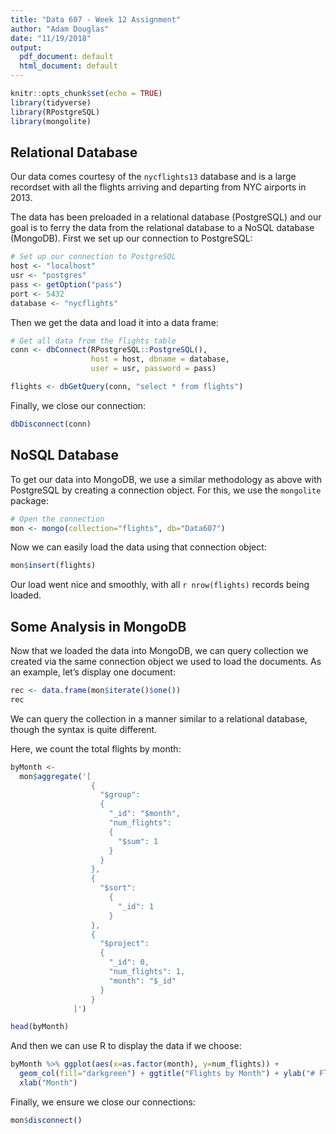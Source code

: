 ```yaml
---
title: "Data 607 - Week 12 Assignment"
author: "Adam Douglas"
date: "11/19/2018"
output:
  pdf_document: default
  html_document: default
---
```


```r
knitr::opts_chunk$set(echo = TRUE)
library(tidyverse)
library(RPostgreSQL)
library(mongolite)
```

## Relational Database

Our data comes courtesy of the `nycflights13` database and is a large recordset with all the flights arriving and departing from NYC airports in 2013.

The data has been preloaded in a relational database (PostgreSQL) and our goal is to ferry the data from the relational database to a NoSQL database (MongoDB). First we set up our connection to PostgreSQL:

```r
# Set up our connection to PostgreSQL
host <- "localhost"
usr <- "postgres"
pass <- getOption("pass")
port <- 5432
database <- "nycflights"
```

Then we get the data and load it into a data frame:

```r
# Get all data from the flights table
conn <- dbConnect(RPostgreSQL::PostgreSQL(),
                  host = host, dbname = database, 
                  user = usr, password = pass)

flights <- dbGetQuery(conn, "select * from flights") 
```

Finally, we close our connection:

```r
dbDisconnect(conn)
```

## NoSQL Database

To get our data into MongoDB, we use a similar methodology as above with PostgreSQL by creating a connection object. For this, we use the `mongolite` package:

```r
# Open the connection
mon <- mongo(collection="flights", db="Data607")
```

Now we can easily load the data using that connection object:

```r
mon$insert(flights)
```

Our load went nice and smoothly, with all `r nrow(flights)` records being loaded.

## Some Analysis in MongoDB

Now that we loaded the data into MongoDB, we can query collection we created via the same connection object we used to load the documents. As an example, let's display one document:

```r
rec <- data.frame(mon$iterate()$one())
rec
```

We can query the collection in a manner similar to a relational database, though the syntax is quite different.

Here, we count the total flights by month:

```r
byMonth <- 
  mon$aggregate('[  
                  {
                    "$group": 
                    {
                      "_id": "$month", 
                      "num_flights": 
                      {
                        "$sum": 1
                      }
                    }
                  },
                  {
                    "$sort":
                      {
                        "_id": 1
                      }
                  },
                  {
                    "$project":
                    {
                      "_id": 0,
                      "num_flights": 1,
                      "month": "$_id"
                    }
                  }
              ]')

head(byMonth)
```

And then we can use R to display the data if we choose:

```r
byMonth %>% ggplot(aes(x=as.factor(month), y=num_flights)) +
  geom_col(fill="darkgreen") + ggtitle("Flights by Month") + ylab("# Flights") +
  xlab("Month")
```

Finally, we ensure we close our connections:

```r
mon$disconnect()
```
